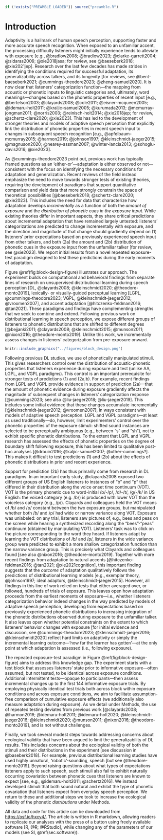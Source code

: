 ```r
if (!exists("PREAMBLE_LOADED")) source("preamble.R")
```

# Introduction
Adaptivity is a hallmark of human speech perception, supporting faster and more accurate speech recognition. When exposed to an unfamiliar accent, the processing difficulty listeners might initially experience tends to alleviate with exposure [e.g., @bradlow2008; @bradlow2023; @clarke-garrett2004; @sidaras2009; @xie2018jasa; for review, see @baeseberk2018; @xie2021jep]. Research over the last few decades has made strides in identifying the conditions required for successful adaptation, its generalizability across talkers, and its longevity [for reviews, see @bent-baeseberk2021; @cummings-theodore2023; @zheng-samuel2020]. It is now clear that listeners' categorization function---the mapping from acoustic or phonetic inputs to linguistic categories and, ultimately, word meanings---changes based on the phonetic properties of recent input [e.g., @bertelson2003; @clayards2008; @cole2011; @eisner-mcqueen2005; @idemaru-holt2011; @kraljic-samuel2005; @kurumada2013; @mcmurray-jongman2011; @norris2003; @reinisch-holt2014; @xie2018jep; for review, @schertz-clare2020; @xie2023]. This has led to the development of stronger theories and models of adaptive speech perception that explicitly link the distribution of phonetic properties in recent speech input to changes in subsequent speech recognition [e.g., @apfelbaum-mcmurray2015; @harmon2019; @johnson1997; @kleinschmidt-jaeger2015; @magnuson2020; @nearey-assman2007; @winter-lancia2013; @sohoglu-davis2016; @xie2023]. 

As @cummings-theodore2023 point out, previous work has typically framed questions as an 'either-or'---adaptation is either observed or not---consistent with the focus on identifying the necessary conditions for adaptation and generalization. Recent reviews of the field instead emphasize the need to move towards stronger tests of existing theories, requiring the development of paradigms that support quantitative comparison and yield data that more strongly constrain the space of theoretical possibilities [@baeseberk2018; @schertz-clare2020; @xie2023]. This includes the need for data that characterize how adaptation develops *incrementally* as a function of both the *amount of exposure* and the *distribution of phonetic cues in the exposure input*. While existing theories differ in important aspects, they share critical predictions about incremental adaptation that have remained largely untested: listeners' categorizations are predicted to change incrementally with exposure, and the direction and magnitude of that change should gradiently depend on (1) listeners' prior expectations based on previously experienced speech input from other talkers, and both (2a) the amount and (2b) distribution of phonetic cues in the exposure input from the unfamiliar talker [for review, see @xie2023]. We report initial results from a novel repeated exposure-test paradigm designed to test these predictions during the early moments of adaptation. 

Figure \@ref(fig:block-design-figure) illustrates our approach. The experiment builds on computational and behavioral findings from separate lines of research on unsupervised distributional learning during speech perception [DL, @clayards2008; @kleinschmidt2020; @theodore-monto2019], lexically- or visually-guided perceptual learning [LGPL, @cummings-theodore2023; VGPL, @kleinschmidt-jaeger2012; @vroomen2007], and accent adaptation [@hitczenko-feldman2016; @tan2021]. These paradigms and findings have complementing strengths that we seek to combine and extend. <!-- TO DO: consider briefly elaborating here? -->  Following previous work on distributional learning in speech perception, we expose different groups of listeners to phonetic distributions that are shifted to different degrees [@bejjanki2011; @clayards2008; @kleinschmidt2015; @munson2011; @nixon2016; @theodore-monto2019]. Unlike this work, we incrementally assess changes in listeners' categorization from pre-exposure onward.

```r
knitr::include_graphics("../figures/block_design.png")
```

Following previous DL studies, we use of phonetically manipulated stimuli. This gives researchers control over the distribution of acoustic-phonetic properties that listeners experience during exposure and test (unlike AA, LGPL, and VGPL paradigms). This control is an important prerequisite for stronger tests of predictions (1) and (2a,b). For example, recent findings from LGPL and VGPL provide evidence in support of prediction (2a)---that the amount of phonetic evidence during exposure gradiently affects the magnitude of subsequent changes in listeners' categorization response [@cummings2023; see also @liu-jaeger2018; @liu-jaeger2019]. This includes some initial evidence that these changes accumulate incrementally [@kleinschmidt-jaeger2012; @vroomen2007], in ways consistent with models of adaptive speech perception. LGPL and VGPL paradigms---at least as used traditionally---do, however, limit experimenters' control over the phonetic properties of the exposure stimuli: shifted sound instances are selected to be perceptually ambiguous (e.g., between "s" and "sh"), not to exhibit specific phonetic distributions. To the extent that LGPL and VGPL research has assessed the effects of phonetic properties on the degree of boundary shift following exposure, this has been limited to qualitative post-hoc analyses [@drouin2016; @kaljic-samuel2007; @other-cummings?]. This makes it difficult to test predictions (1) and (2b) about the effects of phonetic distributions in prior and recent experience.

Support for prediction (2b) has thus primarily come from research in DL paradigms. In an important early study, @clayards2008 exposed two different groups of US English listeners to instances of "b" and "p" that differed in their distribution along the voice onset time continuum (VOT). VOT is the primary phonetic cue to word-initial /b/-/p/, /d/-/t/, /g/-/k/ in US English: the voiced category (e.g. /b/) is produced with lower VOT than the voiceless category (e.g., /p/). Clayards and colleagues held the VOT means of /b/ and /p/ constant between the two exposure groups, but manipulated whether both /b/ and /p/ had wide or narrow variance along VOT. Exposure was unlabeled: on any trial, listeners saw pictures of, e.g., bees and peas on the screen while hearing a synthesized recording along the "bees"-"peas" continuum (obtained by manipulating VOT). Listeners' task was to click on the picture corresponding to the word they heard. If listeners adapt by learning the VOT distributions of /b/ and /p/, listeners in the wide variance group were predicted to exhibit a more shallow categorization function than the narrow variance group. This is precisely what Clayards and colleagues found [see also @nixon2016; @theodore-monto2019]. Together with more recent findings from adaptation to natural accents [@hitczenko-feldman2016; @tan2021; @xie2021cognition], this important finding suggests that the *outcome* of adaptation qualitatively follows the predictions of distributional learning models [e.g., exemplar theory, @johnson1997; ideal adaptors, @kleinschmidt-jaeger2015]. However, all findings in this line of work relied on tests that either averaged over, or followed, hundreds of trials of exposure. This leaves open how adaptation proceeds from the earliest moments of exposure---i.e., whether listeners categorization behavior indeed changes in the way predicted by models of adaptive speech perception, developing from expectations based on previously experienced phonetic distributions to increasing integration of the phonetic distributions observed during exposure to the unfamiliar talker. It also leaves open whether potential constraints on the extent to which listeners' behavior changes with exposure [for initial evidence and discussion, see @cummings-theodore2023; @kleinschmidt-jaeger2016; @kleinschmidt2020] reflect hard limits on adaptivity or simply the incremental learning outcome---'how far the learner has gotten'---at the only point at which adaptation is assessed (i.e., following exposure).

The repeated exposure-test paradigm in Figure \@ref(fig:block-design-figure) aims to address this knowledge gap. The experiment starts with a test block that assesses listeners' state prior to informative exposure---often assumed, but not tested, to be identical across exposure conditions. Additional intermittent tests---opaque to participants---then assess incremental changes up to the first 144 informative exposure trials. By employing physically identical test trials both across block within exposure conditions and across exposure conditions, we aim to facilitate assumption-free comparison of cumulative exposure effects (we additionally also measure adaptation during exposure). As we detail under Methods, the use of repeated testing deviates from previous work [@clayards2008; @harmon2019; @idemaru-holt2011; @idemaru-holt2020; @kleinschmidt-jaeger2016; @kleinschmidt2020; @munson2011; @nixon2016; @theodore-monto2019], and is not without challenges.

Finally, we took several modest steps towards addressing concerns about ecological validity that have been argued to limit the generalizability of DL results. This includes concerns about the ecological validity of both the stimuli and their distributions in the experiment [see discussion in @baseberk2018].<!-- TO DO: check --> For example, previous distributional learning studies have used highly unnatural, 'robotic'-sounding, speech [but see @theodore-monto2019]. Beyond raising questions about what types of expectations listeners apply to such speech, such stimuli also fail to exhibit naturally occurring covariation between phonetic cues that listeners are known to expect [see, e.g., @idemaru-holt2011; @schertz2016]. We instead developed stimuli that both sound natural and exhibit the type of phonetic covariation that listeners expect from everyday speech perception. We return to these and additional steps we took to increase the ecological validity of the phonetic *distributions* under Methods.

All data and code for this article can be downloaded from [https://osf.io/hxcy4/](OSF). The article is written in R markdown, allowing readers to replicate our analyses with the press of a button using freely available software [R, @R; @RStudio], while changing any of the parameters of our models (see SI, \@ref(sec:software)).
